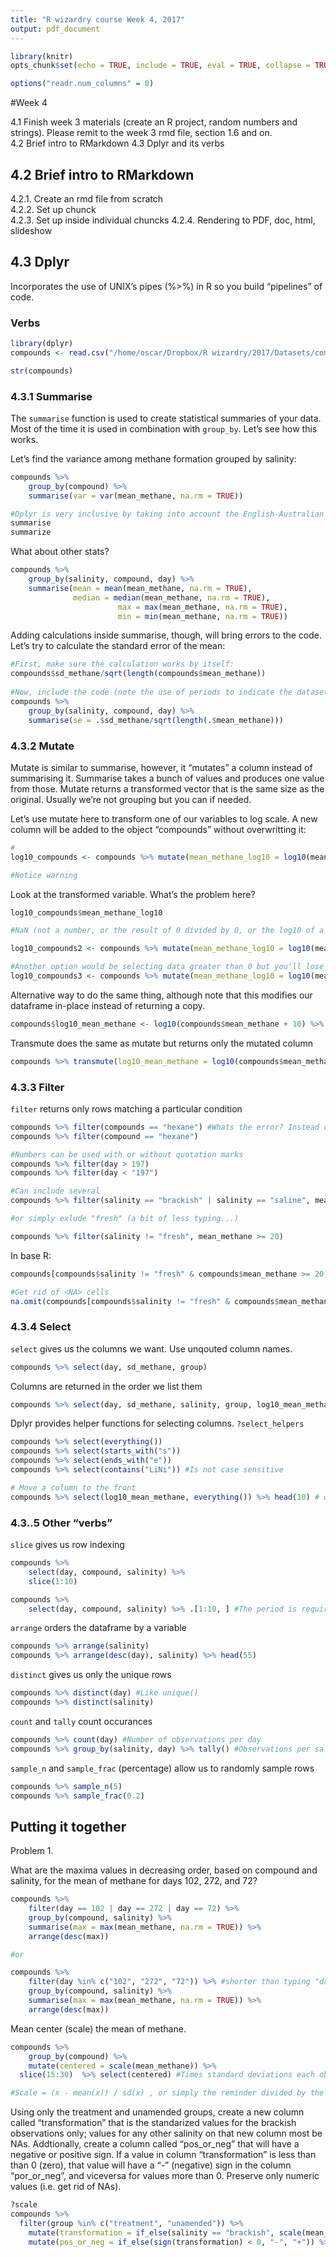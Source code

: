 ```yaml
---
title: "R wizardry course Week 4, 2017"
output: pdf_document
---
```


```r
library(knitr)
opts_chunk$set(echo = TRUE, include = TRUE, eval = TRUE, collapse = TRUE, results = "hide")

options("readr.num_columns" = 0)

```

<!--
```r
library("dplyr")
library("tidyr")
library("readr")
```

## Load our demo dataset
```r
pa = read_csv("../datasets/pa_phenotype_small.csv")
```

What does it look like?
```r
glimpse(pa)
```

## Tidy

Let's tidy it up a bit. The `gather` function is what we use to gather up multiple columns (observations) and put them into one column.

Here we need to decide which of our columns contain the values we're measuring.
```r
pa_tidy = pa %>% 
	gather(Phenotype, Measurement, -Strain_ID, -Event_num, -Clinical_Status, -Date_of_Isolation)
```

Spread is the reverse of gather
```r
pa_tidy %>% spread(Phenotype, Measurement)
```
-->

#Week 4

4.1 Finish week 3 materials (create an R project, random numbers and strings). Please remit to the week 3 rmd file, section 1.6 and on.    
4.2 Brief intro to RMarkdown
4.3 Dplyr and its verbs  


## 4.2 Brief intro to RMarkdown
4.2.1. Create an rmd file from scratch  
4.2.2. Set up chunck  
4.2.3. Set up inside individual chuncks 
4.2.4. Rendering to PDF, doc, html, slideshow 


## 4.3 Dplyr

Incorporates the use of UNIX's pipes (%>%) in R so you build "pipelines" of code.

### Verbs

```r
library(dplyr)
compounds <- read.csv("/home/oscar/Dropbox/R wizardry/2017/Datasets/compounds_triplicates_long.csv")

str(compounds)
```

### 4.3.1 Summarise

The `summarise` function is used to create statistical summaries of your data.  Most of the time it is used in combination with `group_by`.  Let's see how this works.

Let's find the variance among methane formation grouped by salinity: 
```r
compounds %>% 
	group_by(compound) %>% 
	summarise(var = var(mean_methane, na.rm = TRUE))

#Dplyr is very inclusive by taking into account the English-Australian vs. North American spelling of several words, for example.
summarise
summarize
```


What about other stats?
```r
compounds %>% 
	group_by(salinity, compound, day) %>% 
	summarise(mean = mean(mean_methane, na.rm = TRUE),
	          median = median(mean_methane, na.rm = TRUE),
						max = max(mean_methane, na.rm = TRUE),
						min = min(mean_methane, na.rm = TRUE))

```


Adding calculations inside summarise, though, will bring errors to the code. Let's try to calculate the standard error of the mean:
```r
#First, make sure the calculation works by itself:
compounds$sd_methane/sqrt(length(compounds$mean_methane))
                              
#Now, include the code (note the use of periods to indicate the dataset):
compounds %>% 
	group_by(salinity, compound, day) %>% 
	summarise(se = .$sd_methane/sqrt(length(.$mean_methane)))

```


### 4.3.2 Mutate

Mutate is similar to summarise, however, it "mutates" a column instead of summarising it.  Summarise takes a bunch of values and produces one value from those.  Mutate returns a transformed vector that is the same size as the original. Usually we're not grouping but you can if needed.

Let's use mutate here to transform one of our variables to log scale. A new column will be added to the object "compounds" without overwritting it:
```r
#
log10_compounds <- compounds %>% mutate(mean_methane_log10 = log10(mean_methane))

#Notice warning
```

Look at the transformed variable.  What's the problem here?
```r
log10_compounds$mean_methane_log10

#NaN (not a number, or the result of 0 divided by 0, or the log10 of a negative number) versus NA (not available)
```

```r
log10_compounds2 <- compounds %>% mutate(mean_methane_log10 = log10(mean_methane + 10))

#Another option would be selecting data greater than 0 but you'll lose data...
log10_compounds3 <- compounds %>% mutate(mean_methane_log10 = log10(mean_methane > 0))
```

Alternative way to do the same thing, although note that this modifies our dataframe in-place instead of returning a copy.

```r
compounds$log10_mean_methane <- log10(compounds$mean_methane + 10) %>% round(2)
```

Transmute does the same as mutate but returns only the mutated column
```r
compounds %>% transmute(log10_mean_methane = log10(compounds$mean_methane + 10)) %>% head(20)
```


### 4.3.3 Filter

`filter` returns only rows matching a particular condition
```r
compounds %>% filter(compounds == "hexane") #Whats the error? Instead of a column, we specified a whole data frame but the returned error is not very descriptive.
compounds %>% filter(compound == "hexane")

#Numbers can be used with or without quotation marks
compounds %>% filter(day > 197)
compounds %>% filter(day < "197")

#Can include several 
compounds %>% filter(salinity == "brackish" | salinity == "saline", mean_methane >= 20)

#or simply exlude "fresh" (a bit of less typing...)

compounds %>% filter(salinity != "fresh", mean_methane >= 20)
```

In base R:
```r
compounds[compounds$salinity != "fresh" & compounds$mean_methane >= 20, ]

#Get rid of <NA> cells
na.omit(compounds[compounds$salinity != "fresh" & compounds$mean_methane >= 20, ]) 

```


### 4.3.4 Select

`select` gives us the columns we want. Use unqouted column names.

```r
compounds %>% select(day, sd_methane, group)
```

Columns are returned in the order we list them
```r
compounds %>% select(day, sd_methane, salinity, group, log10_mean_methane)
```

Dplyr provides helper functions for selecting columns. `?select_helpers`
```r
compounds %>% select(everything())
compounds %>% select(starts_with("s"))
compounds %>% select(ends_with("e"))
compounds %>% select(contains("LiNi")) #Is not case sensitive

# Move a column to the front
compounds %>% select(log10_mean_methane, everything()) %>% head(10) # or head(., 10)

```

### 4.3..5 Other "verbs"

`slice` gives us row indexing
```r
compounds %>% 
	select(day, compound, salinity) %>% 
	slice(1:10)

compounds %>% 
	select(day, compound, salinity) %>% .[1:10, ] #The period is required here!

```

`arrange` orders the dataframe by a variable
```r
compounds %>% arrange(salinity)
compounds %>% arrange(desc(day), salinity) %>% head(55)
```

`distinct` gives us only the unique rows
```r
compounds %>% distinct(day) #Like unique()
compounds %>% distinct(salinity)
```

`count` and `tally` count occurances
```r
compounds %>% count(day) #Number of observations per day
compounds %>% group_by(salinity, day) %>% tally() #Observations per salinity per day
```

`sample_n` and `sample_frac` (percentage) allow us to randomly sample rows
```r
compounds %>% sample_n(5)
compounds %>% sample_frac(0.2)
```


## Putting it together

Problem 1.

What are the maxima values in decreasing order, based on compound and salinity, for the mean of methane for days 102, 272, and 72?
```r

compounds %>% 
	filter(day == 102 | day == 272 | day == 72) %>%
	group_by(compound, salinity) %>% 
	summarise(max = max(mean_methane, na.rm = TRUE)) %>% 
	arrange(desc(max))

#or

compounds %>% 
	filter(day %in% c("102", "272", "72")) %>% #shorter than typing "day == 102 | ...."
	group_by(compound, salinity) %>% 
	summarise(max = max(mean_methane, na.rm = TRUE)) %>% 
	arrange(desc(max))
```


Mean center (scale) the mean of methane.
```r
compounds %>% 
	group_by(compound) %>% 
	mutate(centered = scale(mean_methane)) %>% 
  slice(15:30)  %>% select(centered) #Times standard deviations each observation is above (positive) or below (negative) the mean.

#Scale = (x - mean(x)) / sd(x) , or simply the reminder divided by the sd. Allows standarization of the data, aka "Z-scores".
```


Using only the treatment and unamended groups, create a new column called "transformation" that is the standarized values for the brackish observations only; values for any other salinity on that new column most be NAs. Addtionally, create a column called "pos_or_neg" that will have a negative or positive sign. If a value in column "transformation" is less than than 0 (zero), that value will have a "-" (negative) sign in the column "por_or_neg", and viceversa for values more than 0. Preserve only numeric values (i.e. get rid of NAs).


```r
?scale
compounds %>%
  filter(group %in% c("treatment", "unamended")) %>%
	mutate(transformation = if_else(salinity == "brackish", scale(mean_methane, scale=FALSE), NA_real_)) %>% #only transform brackish
	mutate(pos_or_neg = if_else(sign(transformation) < 0, "-", "+")) %>% na.omit()
```

